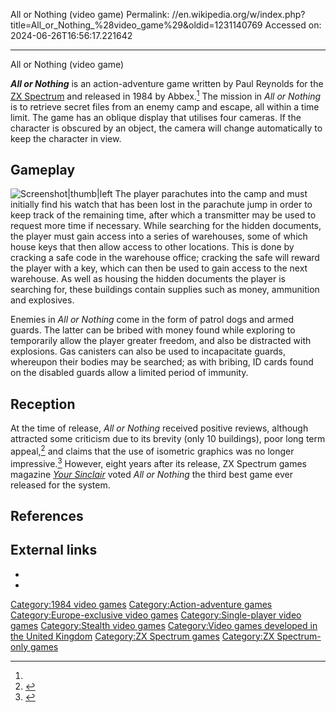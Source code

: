 All or Nothing (video game)
Permalink: //en.wikipedia.org/w/index.php?title=All_or_Nothing_%28video_game%29&oldid=1231140769
Accessed on: 2024-06-26T16:56:17.221642



------
All or Nothing (video game)
{{Short description|1984 video game}}
{{refimprove|date=October 2017}}
{{Infobox video game|
| title = All or Nothing
| image = All or Nothing Spectrum ZX Cover Art.jpg
| caption = 
| developer = Paul Reynolds<ref name="giantlist">{{cite web|last1=Hague|first1=James|title=The Giant List of Classic Game Programmers|url=https://dadgum.com/giantlist/}}</ref>
| publisher = Abbex
| designer = 
| released = {{vgrelease|EU|1984}}
| genre = [[Action-adventure game|Action-adventure]]
| modes = [[Single-player video game|Single-player]]
| platforms = [[ZX Spectrum]]
}}

'''''All or Nothing''''' is an action-adventure game written by Paul Reynolds for the [[ZX Spectrum]] and released in 1984 by Abbex.<ref name=giantlist/> The mission in ''All or Nothing'' is to retrieve secret files from an enemy camp and escape, all within a time limit. The game has an oblique display that utilises four cameras. If the character is obscured by an object, the camera will change automatically to keep the character in view.

==Gameplay==
[[File:All Or Nothing.gif|Screenshot|thumb|left]]
The player parachutes into the camp and must initially find his watch that has been lost in the parachute jump in order to keep track of the remaining time, after which a transmitter may be used to request more time if necessary. While searching for the hidden documents, the player must gain access into a series of warehouses, some of which house keys that then allow access to other locations. This is done by cracking a safe code in the warehouse office; cracking the safe will reward the player with a key, which can then be used to gain access to the next warehouse. As well as housing the hidden documents the player is searching for, these buildings contain supplies such as money, ammunition and explosives.

Enemies in ''All or Nothing'' come in the form of patrol dogs and armed guards. The latter can be bribed with money found while exploring to temporarily allow the player greater freedom, and also be distracted with explosions. Gas canisters can also be used to incapacitate guards, whereupon their bodies may be searched; as with bribing, ID cards found on the disabled guards allow a limited period of immunity.

==Reception==
At the time of release, ''All or Nothing'' received positive reviews, although attracted some criticism due to its brevity (only 10 buildings), poor long term appeal,<ref>{{cite web | url = http://www.worldofspectrum.org/showmag.cgi?mag=Crash/Issue11/Pages/Crash1100056.jpg| title = CRASH magazine review| accessdate = 2007-01-17}}</ref> and claims that the use of isometric graphics was no longer impressive.<ref>{{cite web | url = http://www.users.globalnet.co.uk/~jg27paw4/yr11/yr11_51.htm| title = Your Spectrum Joystick Jury review|accessdate = 2007-01-17}}</ref> However, eight years after its release, ZX Spectrum games magazine ''[[Your Sinclair]]'' voted ''All or Nothing'' the third best game ever released for the system.

== References ==
{{Reflist}}

==External links==
*{{WoS game|id=0000167|name=All or Nothing}}
*{{Internet Archive game|id=zx_All_or_Nothing_1984_Abbex_Electronics_speech|title=All or Nothing|platform=ZX Spectrum}}

{{DEFAULTSORT:All Or Nothing (Video Game)}}
[[Category:1984 video games]]
[[Category:Action-adventure games]]
[[Category:Europe-exclusive video games]]
[[Category:Single-player video games]]
[[Category:Stealth video games]]
[[Category:Video games developed in the United Kingdom]]
[[Category:ZX Spectrum games]]
[[Category:ZX Spectrum-only games]]